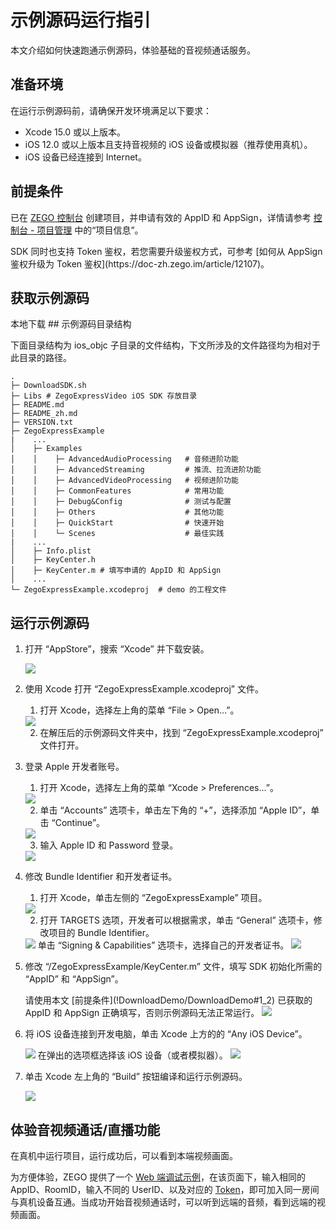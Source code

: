 # 示例源码运行指引


本文介绍如何快速跑通示例源码，体验基础的音视频通话服务。


## 准备环境

在运行示例源码前，请确保开发环境满足以下要求：

* Xcode 15.0 或以上版本。
* iOS 12.0 或以上版本且支持音视频的 iOS 设备或模拟器（推荐使用真机）。
* iOS 设备已经连接到 Internet。

## 前提条件

已在 [ZEGO 控制台](https://console.zego.im) 创建项目，并申请有效的 AppID 和 AppSign，详情请参考 [控制台 - 项目管理](https://doc-zh.zego.im/article/12107) 中的“项目信息”。

<Warning title="注意">
SDK 同时也支持 Token 鉴权，若您需要升级鉴权方式，可参考 [如何从 AppSign 鉴权升级为 Token 鉴权](https://doc-zh.zego.im/article/12107)。
</Warning>

## 获取示例源码

<Card title="示例源码" href="https://storage.zego.im/express/example/video/ios_objc/ZegoExpressDemo_ios_objc.zip" >
本地下载
</Card>
## 示例源码目录结构

下面目录结构为 ios_objc 子目录的文件结构，下文所涉及的文件路径均为相对于此目录的路径。

```tree
.
├─ DownloadSDK.sh
├─ Libs # ZegoExpressVideo iOS SDK 存放目录
├─ README.md
├─ README_zh.md
├─ VERSION.txt
├─ ZegoExpressExample
|    ...
│    ├─ Examples 
│    │    ├─ AdvancedAudioProcessing   # 音频进阶功能
│    │    ├─ AdvancedStreaming         # 推流、拉流进阶功能
│    │    ├─ AdvancedVideoProcessing   # 视频进阶功能
│    │    ├─ CommonFeatures            # 常用功能
│    │    ├─ Debug&Config              # 测试与配置
│    │    ├─ Others                    # 其他功能
│    │    ├─ QuickStart                # 快速开始
│    │    └─ Scenes                    # 最佳实践
|    ...
│    ├─ Info.plist
│    ├─ KeyCenter.h
│    ├─ KeyCenter.m # 填写申请的 AppID 和 AppSign
│    ...
└─ ZegoExpressExample.xcodeproj  # demo 的工程文件
```

## 运行示例源码

1. 打开 “AppStore”，搜索 “Xcode” 并下载安装。
   <Frame width="512" height="auto" caption=""><img src="https://storage.zego.im/sdk-doc/Pics/iOS/ZegoExpressEngine/Common/appstore-xcode.png" /></Frame>

2. 使用 Xcode 打开 “ZegoExpressExample.xcodeproj” 文件。

    1. 打开 Xcode，选择左上角的菜单 “File > Open...”。
   <Frame width="512" height="auto" caption=""><img src="https://storage.zego.im/sdk-doc/Pics/iOS/ZegoExpressEngine/Common/xcode-open-file.png" /></Frame>

    2. 在解压后的示例源码文件夹中，找到 “ZegoExpressExample.xcodeproj” 文件打开。

3. 登录 Apple 开发者账号。

    1. 打开 Xcode，选择左上角的菜单 “Xcode > Preferences...”。
    <Frame width="512" height="auto" caption=""><img src="https://storage.zego.im/sdk-doc/Pics/iOS/ZegoExpressEngine/Common/xcode_preferences.png" /></Frame>

    2. 单击 “Accounts” 选项卡，单击左下角的 “+”，选择添加 “Apple ID”，单击 “Continue”。
   <Frame width="512" height="auto" caption=""><img src="https://storage.zego.im/sdk-doc/Pics/iOS/ZegoExpressEngine/Common/xcode-account.png" /></Frame>

    3. 输入 Apple ID 和 Password 登录。
   <Frame width="512" height="auto" caption=""><img src="https://storage.zego.im/sdk-doc/Pics/iOS/ZegoExpressEngine/Common/xcode-login-apple-id.png" /></Frame>

4. 修改 Bundle Identifier 和开发者证书。

    1. 打开 Xcode，单击左侧的 “ZegoExpressExample” 项目。
   <Frame width="512" height="auto" caption=""><img src="https://storage.zego.im/sdk-doc/Pics/iOS/ZegoExpressEngine/Common/xcode_select_project_new.png" /></Frame>

    2. 打开 TARGETS 选项，开发者可以根据需求，单击 “General” 选项卡，修改项目的 Bundle Identifier。
   <Frame width="512" height="auto" caption=""><img src="https://storage.zego.im/sdk-doc/Pics/iOS/ZegoExpressEngine/Common/bundle_id.png" /></Frame>
    单击 “Signing & Capabilities” 选项卡，选择自己的开发者证书。
    <Frame width="512" height="auto" caption=""><img src="https://storage.zego.im/sdk-doc/Pics/iOS/ZegoExpressEngine/Common/team_signing_new.png" /></Frame>

5. 修改 “/ZegoExpressExample/KeyCenter.m” 文件，填写 SDK 初始化所需的 “AppID” 和 “AppSign”。

    <Warning title="注意">
    请使用本文 [前提条件](!DownloadDemo/DownloadDemo#1_2) 已获取的 AppID 和 AppSign 正确填写，否则示例源码无法正常运行。
    </Warning>

    <Frame width="512" height="auto" caption=""><img src="https://storage.zego.im/sdk-doc/Pics/QuickStart/sample_code/sample_code_ios.png" /></Frame>

6. 将 iOS 设备连接到开发电脑，单击 Xcode 上方的的 “Any iOS Device”。
    <Frame width="512" height="auto" caption=""><img src="https://storage.zego.im/sdk-doc/Pics/iOS/ZegoExpressEngine/Common/xcode_select_device_new.png" /></Frame>
    在弹出的选项框选择该 iOS 设备（或者模拟器）。
    <Frame width="512" height="auto" caption=""><img src="https://storage.zego.im/sdk-doc/Pics/iOS/ZegoExpressEngine/Common/xcode_select_real_device_new.png" /></Frame>

7. 单击 Xcode 左上角的 “Build” 按钮编译和运行示例源码。
    <Frame width="512" height="auto" caption=""><img src="https://storage.zego.im/sdk-doc/Pics/iOS/ZegoExpressEngine/Common/build_and_run_new.png" /></Frame>

## 体验音视频通话/直播功能

在真机中运行项目，运行成功后，可以看到本端视频画面。

为方便体验，ZEGO 提供了一个 [Web 端调试示例](https://zegodev.github.io/zego-express-webrtc-sample/assistDev/index.html)，在该页面下，输入相同的 AppID、RoomID，输入不同的 UserID、以及对应的 [Token](https://doc-zh.zego.im/article/16309)，即可加入同一房间与真机设备互通。当成功开始音视频通话时，可以听到远端的音频，看到远端的视频画面。
